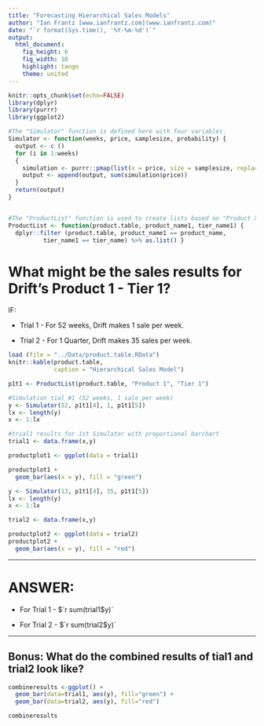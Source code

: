 ```yaml
---
title: "Forecasting Hierarchical Sales Models"
author: "Ian Frantz [www.ianfrantz.com](www.ianfrantz.com)"
date: "`r format(Sys.time(), '%Y-%m-%d')`"
output:
  html_document:
    fig_height: 6
    fig_width: 10
    highlight: tango
    theme: united
---
```

```r
knitr::opts_chunk$set(echo=FALSE)
library(dplyr)
library(purrr)
library(ggplot2)
```

```r
#The "Simulator" function is defined here with four variables. 
Simulator <- function(weeks, price, samplesize, probability) {
  output <- c ()
  for (i in 1:weeks)
  {
    simulation <- purrr::pmap(list(x = price, size = samplesize, replace = TRUE,  prob = probability), sample)
    output <- append(output, sum(simulation$price))
  }
  return(output)
}


#The "ProductList" function is used to create lists based on "Product X" and "Tier X" data.frames 
ProductList <- function(product.table, product_name1, tier_name1) {
  dplyr::filter (product.table, product_name1 == product_name, 
          tier_name1 == tier_name) %>% as.list() }

```


# What might be the sales results for Drift's Product 1 - Tier 1?

IF:

* Trial 1 - For 52 weeks, Drift makes 1 sale per week.

* Trial 2 - For 1 Quarter, Drift makes 35 sales per week.

```r
load (file = "../Data/product.table.RData")
knitr::kable(product.table,
             caption = "Hierarchical Sales Model")
```

```r
p1t1 <- ProductList(product.table, "Product 1", "Tier 1")
```

```r
#Simulation tial #1 (52 weeks, 1 sale per week)
y <- Simulator(52, p1t1[4], 1, p1t1[5])
lx <- length(y)
x <- 1:lx

#trial1 results for 1st Simulator with proportional barchart
trial1 <- data.frame(x,y)

productplot1 <- ggplot(data = trial1)

productplot1 + 
  geom_bar(aes(x = y), fill = "green")

```

```r
y <- Simulator(13, p1t1[4], 35, p1t1[5])
lx <- length(y)
x <- 1:lx

trial2 <- data.frame(x,y)

productplot2 <- ggplot(data = trial2) 
productplot2 + 
  geom_bar(aes(x = y), fill = "red")
```


***

# ANSWER: 

* For Trial 1 - $`r sum(trial1$y)`

* For Trial 2 - $`r sum(trial2$y)`

***
## Bonus: What do the combined results of tial1 and trial2 look like?

```r
combineresults <-ggplot() + 
  geom_bar(data=trial1, aes(y), fill="green") + 
  geom_bar(data=trial2, aes(y), fill="red")

combineresults

```
